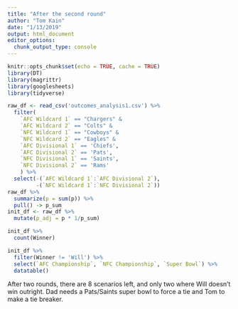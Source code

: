 ```yaml
---
title: "After the second round"
author: "Tom Kain"
date: "1/13/2019"
output: html_document
editor_options:
  chunk_output_type: console
---
```


```r
knitr::opts_chunk$set(echo = TRUE, cache = TRUE)
library(DT)
library(magrittr)
library(googlesheets)
library(tidyverse)
```

```r
raw_df <- read_csv('outcomes_analysis1.csv') %>%
  filter(
    `AFC Wildcard 1` == "Chargers" &
    `AFC Wildcard 2` == "Colts" &
    `NFC Wildcard 1` == "Cowboys" &
    `NFC Wildcard 2` == "Eagles" &
    `AFC Divisional 1` == 'Chiefs',
    `AFC Divisional 2` == 'Pats',
    `NFC Divisional 1` == 'Saints',
    `NFC Divisional 2` == 'Rams'
    ) %>%
  select(-(`AFC Wildcard 1`:`AFC Divisional 2`), 
         -(`NFC Wildcard 1`:`NFC Divisional 2`))
raw_df %>%
  summarize(p = sum(p)) %>%
  pull() -> p_sum
init_df <- raw_df %>%
  mutate(p_adj = p * 1/p_sum)
```

```r

init_df %>%
  count(Winner)

init_df %>%
  filter(Winner != 'Will') %>%
  select(`AFC Championship`, `NFC Championship`, `Super Bowl`) %>%
  datatable()

```

After two rounds, there are 8 scenarios left, and only two where Will doesn't win outright. Dad needs a Pats/Saints super bowl to force a tie and Tom to make a tie breaker. 
